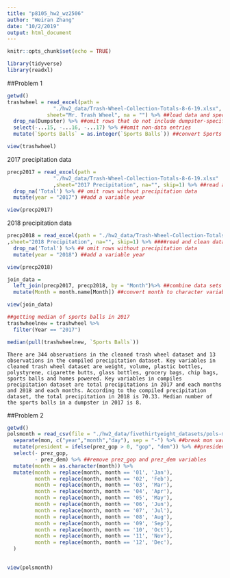 ```yaml
---
title: "p8105_hw2_wz2506"
author: "Weiran Zhang"
date: "10/2/2019"
output: html_document
---
```


```r
knitr::opts_chunk$set(echo = TRUE)

library(tidyverse)
library(readxl)
```

##Problem 1
```r
getwd()
trashwheel = read_excel(path =
               "./hw2_data/Trash-Wheel-Collection-Totals-8-6-19.xlsx",
             sheet="Mr. Trash Wheel", na = "") %>% ##load data and specify the sheet in Excel file
  drop_na(Dumpster) %>% ##omit rows that do not include dumpster-specific data
  select(-...15, -...16, -...17) %>% ##omit non-data entries
  mutate(`Sports Balls` = as.integer(`Sports Balls`)) ##convert Sports Balls to integer variable

view(trashwheel)

```

2017 precipitation data
```r
precp2017 = read_excel(path =
               "./hw2_data/Trash-Wheel-Collection-Totals-8-6-19.xlsx"
               ,sheet="2017 Precipitation", na="", skip=1) %>% ##read and clean data in 2017 Precipitation sheet file
  drop_na('Total') %>% ## omit rows without precipitation data
  mutate(year = "2017") ##add a variable year

view(precp2017)


```

2018 precipitation data
```r
precp2018 = read_excel(path = "./hw2_data/Trash-Wheel-Collection-Totals-8-6-19.xlsx"
,sheet="2018 Precipitation", na="", skip=1) %>% ####read and clean data in 2018 Precipitation sheet file
  drop_na('Total') %>% ## omit rows without precipitation data
  mutate(year = "2018") ##add a variable year

view(precp2018)

```

```r
join_data = 
  left_join(precp2017, precp2018, by = "Month")%>% ##combine data sets
  mutate(Month = month.name[Month]) ##convert month to character variable

view(join_data)

```

```r
##getting median of sports balls in 2017
trashwheelnew = trashwheel %>%
  filter(Year == "2017")

median(pull(trashwheelnew, `Sports Balls`)) 
```

`There are 344 observations in the cleaned trash wheel dataset and 13 observations in the compiled precipitation dataset. Key variables in cleaned trash wheel dataset are weight, volume, plastic bottles, polystyrene, cigarette butts, glass bottles, grocery bags, chip bags, sports balls and homes powered. Key variables in compiles precipitation dataset are total precipitations in 2017 and each months and 2018 and each months. According to the compiled precipitation dataset, the total precipitation in 2018 is 70.33. Median number of the sports balls in a dumpster in 2017 is 8.`

##Problem 2
```r
getwd()
polsmonth = read_csv(file = "./hw2_data/fivethirtyeight_datasets/pols-month.csv") %>% ##read data
  separate(mon, c("year","month","day"), sep = "-") %>% ##break mon variable
  mutate(president = ifelse(prez_gop > 0, "gop", "dem")) %>% ##president variable taking values of prez_gop and prez_dem then indicate whether dem or gop. 
  select(- prez_gop,
         - prez_dem) %>% ##remove prez_gop and prez_dem variables
  mutate(month = as.character(month)) %>% 
  mutate(month = replace(month, month == '01', 'Jan'),
         month = replace(month, month == '02', 'Feb'),
         month = replace(month, month == '03', 'Mar'),
         month = replace(month, month == '04', 'Apr'),
         month = replace(month, month == '05', 'May'),
         month = replace(month, month == '06', 'Jun'),
         month = replace(month, month == '07', 'Jul'),
         month = replace(month, month == '08', 'Aug'),
         month = replace(month, month == '09', 'Sep'),
         month = replace(month, month == '10', 'Oct'),
         month = replace(month, month == '11', 'Nov'),
         month = replace(month, month == '12', 'Dec'),
  )
  

view(polsmonth)
```








